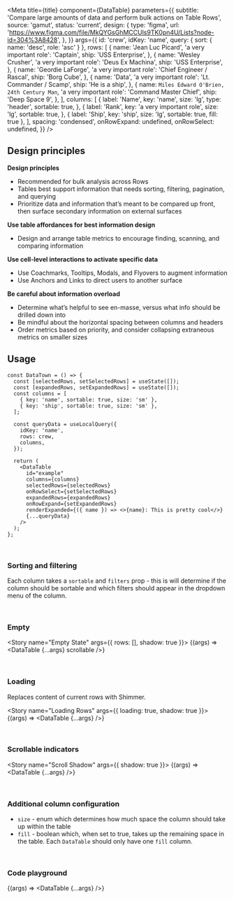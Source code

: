 

<Meta
  title={title}
  component={DataTable}
  parameters={{
    subtitle:
      'Compare large amounts of data and perform bulk actions on Table Rows',
    source: 'gamut',
    status: 'current',
    design: {
      type: 'figma',
      url:
        'https://www.figma.com/file/MkQYGsGhMCCUls9TK0pn4U/Lists?node-id=304%3A8428',
    },
  }}
  args={{
    id: 'crew',
    idKey: 'name',
    query: { sort: { name: 'desc', role: 'asc' } },
    rows: [
      {
        name: 'Jean Luc Picard',
        'a very important role': 'Captain',
        ship: 'USS Enterprise',
      },
      {
        name: 'Wesley Crusher',
        'a very important role': 'Deus Ex Machina',
        ship: 'USS Enterprise',
      },
      {
        name: 'Geordie LaForge',
        'a very important role': 'Chief Engineer / Rascal',
        ship: 'Borg Cube',
      },
      {
        name: 'Data',
        'a very important role': 'Lt. Commander / Scamp',
        ship: 'He is a ship',
      },
      {
        name: `Miles Edward O'Brien, 24th Century Man`,
        'a very important role': 'Command Master Chief',
        ship: 'Deep Space 9',
      },
    ],
    columns: [
      {
        label: 'Name',
        key: 'name',
        size: 'lg',
        type: 'header',
        sortable: true,
      },
      {
        label: 'Rank',
        key: 'a very important role',
        size: 'lg',
        sortable: true,
      },
      { label: 'Ship', key: 'ship', size: 'lg', sortable: true, fill: true },
    ],
    spacing: 'condensed',
    onRowExpand: undefined,
    onRowSelect: undefined,
  }}
/>

## Design principles

**Design principles**

- Recommended for bulk analysis across Rows
- Tables best support information that needs sorting, filtering, pagination, and querying
- Prioritize data and information that’s meant to be compared up front, then surface secondary information on external surfaces

**Use table affordances for best information design**

- Design and arrange table metrics to encourage finding, scanning, and comparing information

**Use cell-level interactions to activate specific data**

- Use Coachmarks, Tooltips, Modals, and Flyovers to augment information
- Use Anchors and Links to direct users to another surface

**Be careful about information overload**

- Determine what’s helpful to see en-masse, versus what info should be drilled down into
- Be mindful about the horizontal spacing between columns and headers
- Order metrics based on priority, and consider collapsing extraneous metrics on smaller sizes

## Usage

```tsx
const DataTown = () => {
  const [selectedRows, setSelectedRows] = useState([]);
  const [expandedRows, setExpandedRows] = useState([]);
  const columns = [
    { key: 'name', sortable: true, size: 'sm' },
    { key: 'ship', sortable: true, size: 'sm' },
  ];

  const queryData = useLocalQuery({
    idKey: 'name',
    rows: crew,
    columns,
  });

  return (
    <DataTable
      id="example"
      columns={columns}
      selectedRows={selectedRows}
      onRowSelect={setSelectedRows}
      expandedRows={expandedRows}
      onRowExpand={setExpandedRows}
      renderExpanded={({ name }) => <>{name}: This is pretty cool</>}
      {...queryData}
    />
  );
};
```

<br />

### Sorting and filtering

Each column takes a `sortable` and `filters` prop - this is will determine if the column should be sortable and which filters should appear in the dropdown menu of the column.

<Story name="Full Example">
  <DataTableTemplate />
</Story>

<br />

### Empty

<Story name="Empty State" args={{ rows: [], shadow: true }}>
  {(args) => <DataTable {...args} scrollable />}
</Story>

<br />

### Loading

Replaces content of current rows with <LinkTo kind="Atoms/Loaders/Shimmer">Shimmer</LinkTo>.

<Story name="Loading Rows" args={{ loading: true, shadow: true }}>
  {(args) => <DataTable {...args} />}
</Story>

<br />

### Scrollable indicators

<Story name="Scroll Shadow" args={{ shadow: true }}>
  {(args) => <DataTable {...args} />}
</Story>

<br />

### Additional column configuration

- `size` - enum which determines how much space the column should take up within the table
- `fill` - boolean which, when set to true, takes up the remaining space in the table. Each `DataTable` should only have one `fill` column.

<br />

### Code playground

<Story name="DataTable">{(args) => <DataTable {...args} />}</Story>

<br />
<br />
<br />

<PropsTable story="DataTable" />
